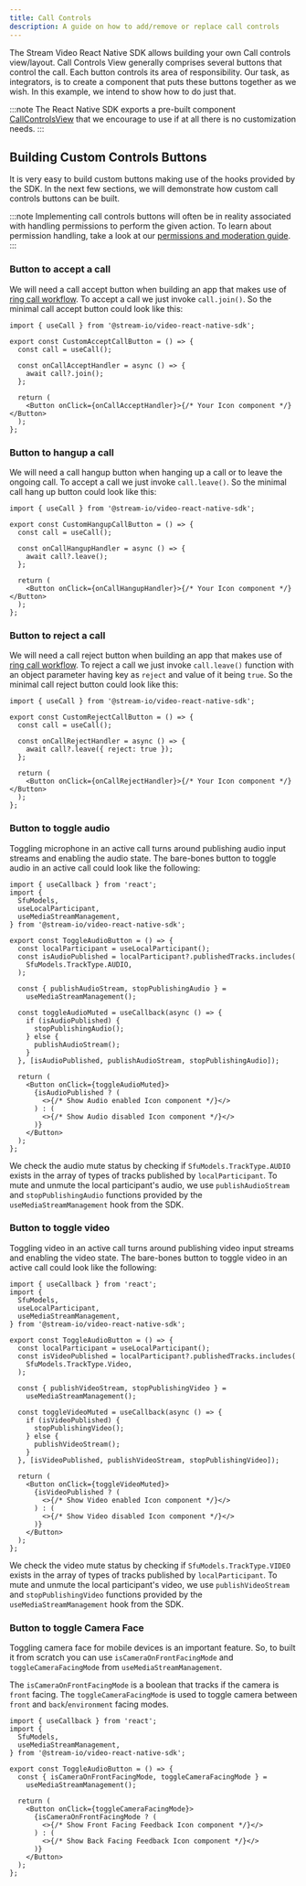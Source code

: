 ```yaml
---
title: Call Controls
description: A guide on how to add/remove or replace call controls
---
```


The Stream Video React Native SDK allows building your own Call controls view/layout. Call Controls View generally comprises several buttons that control the call. Each button controls its area of responsibility. Our task, as integrators, is to create a component that puts these buttons together as we wish. In this example, we intend to show how to do just that.

:::note
The React Native SDK exports a pre-built component [CallControlsView](../../ui-components/call/call-controls-view) that we encourage to use if at all there is no customization needs.
:::

## Building Custom Controls Buttons

It is very easy to build custom buttons making use of the hooks provided by the SDK. In the next few sections, we will demonstrate how custom call controls buttons can be built.

:::note
Implementing call controls buttons will often be in reality associated with handling permissions to perform the given action. To learn about permission handling, take a look at our [permissions and moderation guide](../../core/permissions-and-moderation).
:::

### Button to accept a call

We will need a call accept button when building an app that makes use of [ring call workflow](../../advanced/ringing). To accept a call we just invoke `call.join()`. So the minimal call accept button could look like this:

```tsx
import { useCall } from '@stream-io/video-react-native-sdk';

export const CustomAcceptCallButton = () => {
  const call = useCall();

  const onCallAcceptHandler = async () => {
    await call?.join();
  };

  return (
    <Button onClick={onCallAcceptHandler}>{/* Your Icon component */}</Button>
  );
};
```

### Button to hangup a call

We will need a call hangup button when hanging up a call or to leave the ongoing call. To accept a call we just invoke `call.leave()`. So the minimal call hang up button could look like this:

```tsx
import { useCall } from '@stream-io/video-react-native-sdk';

export const CustomHangupCallButton = () => {
  const call = useCall();

  const onCallHangupHandler = async () => {
    await call?.leave();
  };

  return (
    <Button onClick={onCallHangupHandler}>{/* Your Icon component */}</Button>
  );
};
```

### Button to reject a call

We will need a call reject button when building an app that makes use of [ring call workflow](../../advanced/ringing). To reject a call we just invoke `call.leave()` function with an object parameter having key as `reject` and value of it being `true`. So the minimal call reject button could look like this:

```tsx
import { useCall } from '@stream-io/video-react-native-sdk';

export const CustomRejectCallButton = () => {
  const call = useCall();

  const onCallRejectHandler = async () => {
    await call?.leave({ reject: true });
  };

  return (
    <Button onClick={onCallRejectHandler}>{/* Your Icon component */}</Button>
  );
};
```

### Button to toggle audio

Toggling microphone in an active call turns around publishing audio input streams and enabling the audio state. The bare-bones button to toggle audio in an active call could look like the following:

```tsx
import { useCallback } from 'react';
import {
  SfuModels,
  useLocalParticipant,
  useMediaStreamManagement,
} from '@stream-io/video-react-native-sdk';

export const ToggleAudioButton = () => {
  const localParticipant = useLocalParticipant();
  const isAudioPublished = localParticipant?.publishedTracks.includes(
    SfuModels.TrackType.AUDIO,
  );

  const { publishAudioStream, stopPublishingAudio } =
    useMediaStreamManagement();

  const toggleAudioMuted = useCallback(async () => {
    if (isAudioPublished) {
      stopPublishingAudio();
    } else {
      publishAudioStream();
    }
  }, [isAudioPublished, publishAudioStream, stopPublishingAudio]);

  return (
    <Button onClick={toggleAudioMuted}>
      {isAudioPublished ? (
        <>{/* Show Audio enabled Icon component */}</>
      ) : (
        <>{/* Show Audio disabled Icon component */}</>
      )}
    </Button>
  );
};
```

We check the audio mute status by checking if `SfuModels.TrackType.AUDIO` exists in the array of types of tracks published by `localParticipant`.
To mute and unmute the local participant's audio, we use `publishAudioStream` and `stopPublishingAudio` functions provided by the `useMediaStreamManagement` hook from the SDK.

### Button to toggle video

Toggling video in an active call turns around publishing video input streams and enabling the video state. The bare-bones button to toggle video in an active call could look like the following:

```tsx
import { useCallback } from 'react';
import {
  SfuModels,
  useLocalParticipant,
  useMediaStreamManagement,
} from '@stream-io/video-react-native-sdk';

export const ToggleAudioButton = () => {
  const localParticipant = useLocalParticipant();
  const isVideoPublished = localParticipant?.publishedTracks.includes(
    SfuModels.TrackType.Video,
  );

  const { publishVideoStream, stopPublishingVideo } =
    useMediaStreamManagement();

  const toggleVideoMuted = useCallback(async () => {
    if (isVideoPublished) {
      stopPublishingVideo();
    } else {
      publishVideoStream();
    }
  }, [isVideoPublished, publishVideoStream, stopPublishingVideo]);

  return (
    <Button onClick={toggleVideoMuted}>
      {isVideoPublished ? (
        <>{/* Show Video enabled Icon component */}</>
      ) : (
        <>{/* Show Video disabled Icon component */}</>
      )}
    </Button>
  );
};
```

We check the video mute status by checking if `SfuModels.TrackType.VIDEO` exists in the array of types of tracks published by `localParticipant`.
To mute and unmute the local participant's video, we use `publishVideoStream` and `stopPublishingVideo` functions provided by the `useMediaStreamManagement` hook from the SDK.

### Button to toggle Camera Face

Toggling camera face for mobile devices is an important feature. So, to built it from scratch you can use `isCameraOnFrontFacingMode` and `toggleCameraFacingMode` from `useMediaStreamManagement`.

The `isCameraOnFrontFacingMode` is a boolean that tracks if the camera is `front` facing. The `toggleCameraFacingMode` is used to toggle camera between `front` and `back`/`environment` facing modes.

```tsx
import { useCallback } from 'react';
import {
  SfuModels,
  useMediaStreamManagement,
} from '@stream-io/video-react-native-sdk';

export const ToggleAudioButton = () => {
  const { isCameraOnFrontFacingMode, toggleCameraFacingMode } =
    useMediaStreamManagement();

  return (
    <Button onClick={toggleCameraFacingMode}>
      {isCameraOnFrontFacingMode ? (
        <>{/* Show Front Facing Feedback Icon component */}</>
      ) : (
        <>{/* Show Back Facing Feedback Icon component */}</>
      )}
    </Button>
  );
};
```
